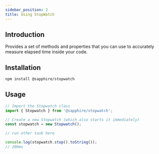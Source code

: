 ```yaml
---
sidebar_position: 2
title: Using StopWatch
---
```



## Introduction

Provides a set of methods and properties that you can use to accurately measure elapsed time inside your code.

## Installation

```bash npm2yarn2pnpm
npm install @sapphire/stopwatch
```

## Usage

```typescript ts2esm2cjs
// Import the Stopwatch class
import { Stopwatch } from '@sapphire/stopwatch';

// Create a new Stopwatch (which also starts it immediately)
const stopwatch = new Stopwatch();

// run other task here

console.log(stopwatch.stop().toString());
// 200ms
```
